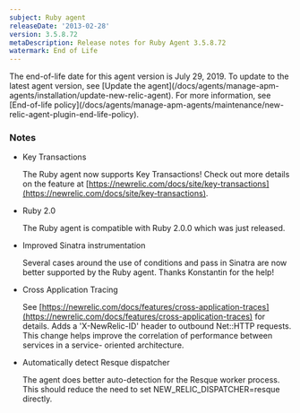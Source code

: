 ```yaml
---
subject: Ruby agent
releaseDate: '2013-02-28'
version: 3.5.8.72
metaDescription: Release notes for Ruby Agent 3.5.8.72
watermark: End of Life
---
```


<Callout variant="important">
  The end-of-life date for this agent version is July 29, 2019. To update to the latest agent version, see [Update the agent](/docs/agents/manage-apm-agents/installation/update-new-relic-agent). For more information, see [End-of-life policy](/docs/agents/manage-apm-agents/maintenance/new-relic-agent-plugin-end-life-policy).
</Callout>

### Notes

* Key Transactions

  The Ruby agent now supports Key Transactions! Check out more details on the feature at [https://newrelic.com/docs/site/key-transactions](https://newrelic.com/docs/site/key-transactions).
* Ruby 2.0

  The Ruby agent is compatible with Ruby 2.0.0 which was just released.
* Improved Sinatra instrumentation

  Several cases around the use of conditions and pass in Sinatra are now better supported by the Ruby agent. Thanks Konstantin for the help!
* Cross Application Tracing

  See [https://newrelic.com/docs/features/cross-application-traces](https://newrelic.com/docs/features/cross-application-traces) for details. Adds a 'X-NewRelic-ID' header to outbound Net::HTTP requests. This change helps improve the correlation of performance between services in a service- oriented architecture.
* Automatically detect Resque dispatcher

  The agent does better auto-detection for the Resque worker process. This should reduce the need to set NEW_RELIC_DISPATCHER=resque directly.
